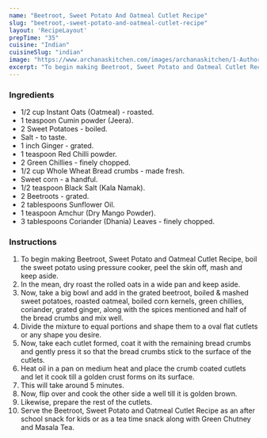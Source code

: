 ---
name: "Beetroot, Sweet Potato And Oatmeal Cutlet Recipe"
slug: "beetroot,-sweet-potato-and-oatmeal-cutlet-recipe"
layout: 'RecipeLayout'
prepTime: "35"
cuisine: "Indian"
cuisineSlug: "indian"
image: "https://www.archanaskitchen.com/images/archanaskitchen/1-Author/nithya.anantham/Beetroot_Sweet_Potato_and_Oatmeal_Cutlet_Recipe.jpg"
excerpt: "To begin making Beetroot, Sweet Potato and Oatmeal Cutlet Recipe, boil the sweet potato using pressure cooker, peel the skin off, mash and keep aside"
---

### Ingredients

- 1/2 cup Instant Oats (Oatmeal) - roasted.
- 1 teaspoon Cumin powder (Jeera).
- 2 Sweet Potatoes - boiled.
- Salt - to taste.
- 1 inch Ginger - grated.
- 1 teaspoon Red Chilli powder.
- 2 Green Chillies - finely chopped.
- 1/2 cup Whole Wheat Bread crumbs - made fresh.
- Sweet corn - a handful.
- 1/2 teaspoon Black Salt (Kala Namak).
- 2 Beetroots - grated.
- 2 tablespoons Sunflower Oil.
- 1 teaspoon Amchur (Dry Mango Powder).
- 3 tablespoons Coriander (Dhania) Leaves - finely chopped.

### Instructions

1. To begin making Beetroot, Sweet Potato and Oatmeal Cutlet Recipe, boil the sweet potato using pressure cooker, peel the skin off, mash and keep aside.
1. In the mean, dry roast the rolled oats in a wide pan and keep aside.
1. Now, take a big bowl and add in the grated beetroot, boiled & mashed sweet potatoes, roasted oatmeal, boiled corn kernels, green chillies, coriander, grated ginger, along with the spices mentioned and half of the bread crumbs and mix well.
1. Divide the mixture to equal portions and shape them to a oval flat cutlets or any shape you desire.
1. Now, take each cutlet formed, coat it with the remaining bread crumbs and gently press it so that the bread crumbs stick to the surface of the cutlets.
1. Heat oil in a pan on medium heat and place the crumb coated cutlets and let it cook till a golden crust forms on its surface.
1. This will take around 5 minutes.
1. Now, flip over and cook the other side a well till it is golden brown.
1. Likewise, prepare the rest of the cutlets.
1. Serve the Beetroot, Sweet Potato and Oatmeal Cutlet Recipe as an after school snack for kids or as a tea time snack along with Green Chutney and Masala Tea.
